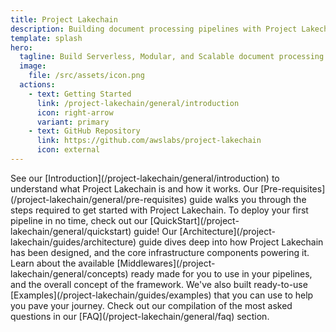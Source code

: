 ```yaml
---
title: Project Lakechain
description: Building document processing pipelines with Project Lakechain
template: splash
hero:
  tagline: Build Serverless, Modular, and Scalable document processing pipelines on AWS using Infrastructure as Code! 🚀
  image:
    file: /src/assets/icon.png
  actions:
    - text: Getting Started
      link: /project-lakechain/general/introduction
      icon: right-arrow
      variant: primary
    - text: GitHub Repository
      link: https://github.com/awslabs/project-lakechain
      icon: external
---
```



<CardGrid stagger>
	<Card title="Introduction" icon="open-book">
		See our [Introduction](/project-lakechain/general/introduction) to understand what Project Lakechain is and how it works.
	</Card>
	<Card title="Pre-requisites" icon="setting">
		Our [Pre-requisites](/project-lakechain/general/pre-requisites) guide walks you through the steps required to get started with Project Lakechain.
	</Card>
	<Card title="Quickstart" icon="rocket">
		To deploy your first pipeline in no time, check out our [QuickStart](/project-lakechain/general/quickstart) guide!
	</Card>
	<Card title="Architecture" icon="puzzle">
		Our [Architecture](/project-lakechain/guides/architecture) guide dives deep into how Project Lakechain has been designed, and the core infrastructure components powering it.
	</Card>
	<Card title="Middlewares" icon="laptop">
		Learn about the available [Middlewares](/project-lakechain/general/concepts) ready made for you to use in your pipelines, and the overall concept of the framework.
	</Card>
	<Card title="Examples" icon="document">
		We've also built ready-to-use [Examples](/project-lakechain/guides/examples) that you can use to help you pave your journey.
	</Card>
	<Card title="FAQ" icon="information">
		Check out our compilation of the most asked questions in our [FAQ](/project-lakechain/general/faq) section.
	</Card>
</CardGrid>

